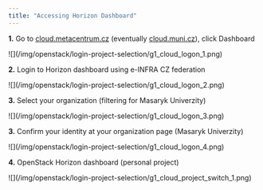 ```yaml
---
title: "Accessing Horizon Dashboard"
---
```

**1.** Go to [cloud.metacentrum.cz](https://cloud.metacentrum.cz/) (eventually [cloud.muni.cz](https://cloud.muni.cz/)), click Dashboard

<Callout type="info" title="Example">
    ![](/img/openstack/login-project-selection/g1_cloud_logon_1.png)
</Callout>

**2.** Login to Horizon dashboard using e-INFRA CZ federation

<Callout type="info" title="Example">
    ![](/img/openstack/login-project-selection/g1_cloud_logon_2.png)
</Callout>

**3.** Select your organization (filtering for Masaryk Univerzity)

<Callout type="info" title="Example">
    ![](/img/openstack/login-project-selection/g1_cloud_logon_3.png)
</Callout>

**3.** Confirm your identity at your organization page (Masaryk Univerzity)

<Callout type="info" title="Example">
    ![](/img/openstack/login-project-selection/g1_cloud_logon_4.png)
</Callout>

**4.** OpenStack Horizon dashboard (personal project)

<Callout type="info" title="Example">
    ![](/img/openstack/login-project-selection/g1_cloud_project_switch_1.png)
</Callout>
